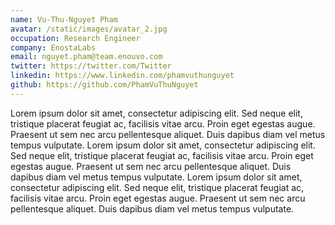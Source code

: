 ```yaml
---
name: Vu-Thu-Nguyet Pham
avatar: /static/images/avatar_2.jpg
occupation: Research Engineer
company: EnostaLabs
email: nguyet.pham@team.enouvo.com
twitter: https://twitter.com/Twitter
linkedin: https://www.linkedin.com/phamvuthunguyet
github: https://github.com/PhamVuThuNguyet
---
```


Lorem ipsum dolor sit amet, consectetur adipiscing elit. Sed neque elit, tristique placerat feugiat ac, facilisis vitae arcu. Proin eget egestas augue. Praesent ut sem nec arcu pellentesque aliquet. Duis dapibus diam vel metus tempus vulputate.
Lorem ipsum dolor sit amet, consectetur adipiscing elit. Sed neque elit, tristique placerat feugiat ac, facilisis vitae arcu. Proin eget egestas augue. Praesent ut sem nec arcu pellentesque aliquet. Duis dapibus diam vel metus tempus vulputate.
Lorem ipsum dolor sit amet, consectetur adipiscing elit. Sed neque elit, tristique placerat feugiat ac, facilisis vitae arcu. Proin eget egestas augue. Praesent ut sem nec arcu pellentesque aliquet. Duis dapibus diam vel metus tempus vulputate.
